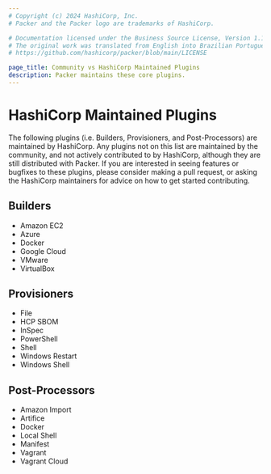 ```yaml
---
# Copyright (c) 2024 HashiCorp, Inc.
# Packer and the Packer logo are trademarks of HashiCorp.

# Documentation licensed under the Business Source License, Version 1.1.
# The original work was translated from English into Brazilian Portuguese.
# https://github.com/hashicorp/packer/blob/main/LICENSE

page_title: Community vs HashiCorp Maintained Plugins
description: Packer maintains these core plugins.
---
```


# HashiCorp Maintained Plugins

The following plugins (i.e. Builders, Provisioners, and Post-Processors) are
maintained by HashiCorp. Any plugins not on this list are maintained by the
community, and not actively contributed to by HashiCorp, although they are
still distributed with Packer. If you are interested in seeing features or
bugfixes to these plugins, please consider making a pull request, or asking the
HashiCorp maintainers for advice on how to get started contributing.

## Builders

- Amazon EC2
- Azure
- Docker
- Google Cloud
- VMware
- VirtualBox

## Provisioners

- File
- HCP SBOM
- InSpec
- PowerShell
- Shell
- Windows Restart
- Windows Shell

## Post-Processors

- Amazon Import
- Artifice
- Docker
- Local Shell
- Manifest
- Vagrant
- Vagrant Cloud
